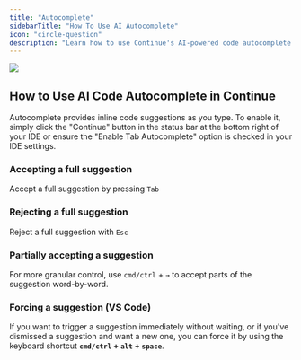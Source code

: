 ```yaml
---
title: "Autocomplete"
sidebarTitle: "How To Use AI Autocomplete"
icon: "circle-question"
description: "Learn how to use Continue's AI-powered code autocomplete feature with keyboard shortcuts for accepting, rejecting, or partially accepting inline suggestions as you type"
---
```


<Frame>
  <img src="/images/autocomplete-9d4e3f7658d3e65b8e8b20f2de939675.gif" />
</Frame>

## How to Use AI Code Autocomplete in Continue

Autocomplete provides inline code suggestions as you type. To enable it, simply click the "Continue" button in the status bar at the bottom right of your IDE or ensure the "Enable Tab Autocomplete" option is checked in your IDE settings.

### Accepting a full suggestion

Accept a full suggestion by pressing `Tab`

### Rejecting a full suggestion

Reject a full suggestion with `Esc`

### Partially accepting a suggestion

For more granular control, use `cmd/ctrl` + `→` to accept parts of the suggestion word-by-word.

### Forcing a suggestion (VS Code)

If you want to trigger a suggestion immediately without waiting, or if you've dismissed a suggestion and want a new one, you can force it by using the keyboard shortcut **`cmd/ctrl` + `alt` + `space`**.
